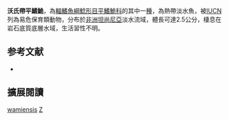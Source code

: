 {{Speciesbox
| name = 沃氏帶平鰭鮠
| image = 
| image_width = 250px
| status = VU
| status_system = IUCN3.1
| genus = Zaireichthys
| species = wamiensis
| authority = [[Seegers|Seegers]], 1989
| synonyms = *''Leptoglanis wamiensis'', Seegers, 1989
}}

'''沃氏帶平鰭鮠'''，為[[輻鰭魚綱|輻鰭魚綱]][[鯰形目|鯰形目]][[平鰭鮠科|平鰭鮠科]]的其中一[[種|種]]，為熱帶淡水魚，被[[IUCN|IUCN]]列為易危保育類動物，分布於[[非洲|非洲]][[坦尚尼亞|坦尚尼亞]]淡水流域，體長可達2.5公分，棲息在岩石底質底層水域，生活習性不明。

== 参考文献 ==
*{{FishBase_species|genus=Zaireichthys|species=wamiensis|year=2014|month=10}}

== 擴展閱讀 ==
{{refbegin}}
{{wikispecies-inline|Zaireichthys wamiensis|沃氏帶平鰭鮠}}
{{refend}}
{{Taxonbar|from=Q5467596}}

[[Category:帶平鰭鮠屬|wamiensis]]
[[Category:1989年描述的鱼类|Z]]


{{魚類小作品}}